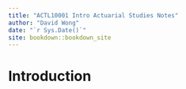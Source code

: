 ```yaml
--- 
title: "ACTL10001 Intro Actuarial Studies Notes"
author: "David Wong"
date: "`r Sys.Date()`"
site: bookdown::bookdown_site
---
```


# Introduction {-}

